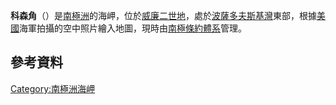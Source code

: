 {{coord|66|40|S|90|36|E|display=title}}

'''科森角'''（{{lang-en|Cape Torson}}）是[[南極洲|南極洲]]的海岬，位於[[威廉二世地|威廉二世地]]，處於[[波薩多夫斯基灣|波薩多夫斯基灣]]東部，根據[[美國|美國]]海軍拍攝的空中照片繪入地圖，現時由[[南極條約體系|南極條約體系]]管理。

==參考資料==
{{usgs-gazetteer}}

{{Antarctica-geo-stub}}
[[Category:南極洲海岬|Category:南極洲海岬]]